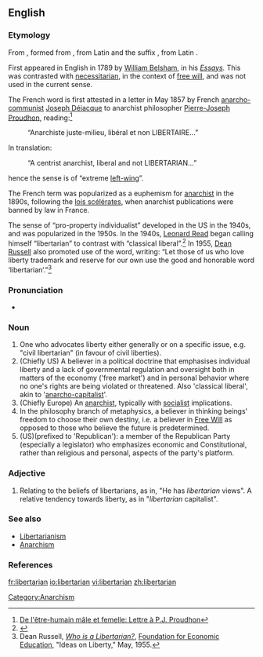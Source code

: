 {{also|Libertarian}}
==English==

===Etymology===
From {{etyl|fr}} {{term|fr|libertaire||[[anarchist]]|lang=fr}}, formed from {{term|liberté||freedom|lang=fr}}, from Latin {{term|libertas|lang=la}} and the suffix {{term|-aire|lang=fr}}, from Latin {{term|-arius|lang=la}}.

First appeared in English in 1789 by [[w:William Belsham|William Belsham]], in his ''[http://books.google.com/books?hl=en&id=fg4WAAAAYAAJ Essays].'' This was contrasted with [[necessitarian]], in the context of [[w:free will|free will]], and was not used in the current sense.

The French word is first attested in a letter in May 1857 by French 
[[w:Anarchist communism|anarcho-communist]] [[w:Joseph Déjacque|Joseph Déjacque]] to anarchist philosopher [[w:Pierre-Joseph Proudhon|Pierre-Joseph Proudhon]], reading:<ref>[http://joseph.dejacque.free.fr/ecrits/lettreapjp.htm De l'être-humain mâle et femelle: Lettre à P.J. Proudhon]</ref>
:“Anarchiste juste-milieu, libéral et non LIBERTAIRE…”
In translation:
:“A centrist anarchist, liberal and not LIBERTARIAN…”
hence the sense is of “extreme [[left-wing]]”.

The French term was popularized as a euphemism for [[anarchist]] in the 1890s, following the [[w:lois scélérates|lois scélérates]], when anarchist publications were banned by law in France.

The sense of “pro-property individualist” developed in the US in the 1940s, and was popularized in the 1950s. In the 1940s, [[w:Leonard Read|Leonard Read]] began calling himself “libertarian” to contrast with “classical liberal”.<ref>{{cite web|url=http://www.libertarianism.org/ex-3.html|title=A Note on Labels: Why "Libertarian"?}}</ref> In 1955, [[w:Dean Russell|Dean Russell]] also promoted use of the word, writing: “Let those of us who love liberty trademark and reserve for our own use the good and honorable word ‘libertarian’.”<ref>Dean Russell, [http://www.boogieonline.com/revolution/politics/name.html ''Who is a Libertarian?''], [[Foundation for Economic Education]], "Ideas on Liberty," May, 1955.</ref>

===Pronunciation===
* {{a|RP}} {{IPA|/ˌlɪbəˈtɛəɹjən/}}

===Noun===
{{en-noun}}

# One who advocates liberty either generally or on a specific issue, e.g. "civil libertarian" (in favour of civil liberties).
# (Chiefly US) A believer in a political doctrine that emphasises individual liberty and a lack of governmental regulation and oversight both in matters of the economy ('free market') and in personal behavior where no one's rights are being violated or threatened.  Also 'classical liberal', akin to '[[anarcho-capitalist]]'.
# (Chiefly Europe) An [[anarchist]], typically with [[socialist]] implications.
# In the philosophy branch of metaphysics, a believer in thinking beings' freedom to choose their own destiny, i.e. a believer in [[Free Will]] as opposed to those who believe the future is predetermined.
# (US)(prefixed to 'Republican'): a member of the Republican Party (especially a legislator) who emphasizes economic and Constitutional, rather than religious and personal, aspects of the party's platform.

===Adjective===
{{en-adj}}

# Relating to the beliefs of libertarians, as in, "He has ''libertarian'' views".  A relative tendency towards liberty, as in "''libertarian'' capitalist".

===See also===
* [[w:Libertarianism|Libertarianism]]
* [[w:Anarchism|Anarchism]]

===References===
<references/>

[[Category:Anarchism]]

[[fr:libertarian]]
[[io:libertarian]]
[[vi:libertarian]]
[[zh:libertarian]]